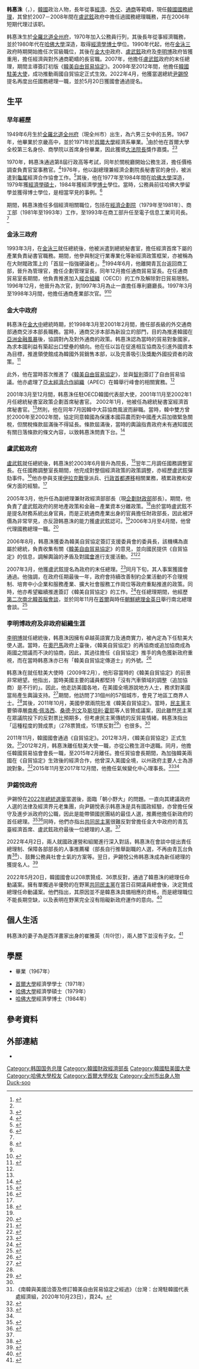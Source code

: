 {{Distinguish|韓昇洙|韓德銖}}
{{noteTA
|1=zh-hans:惪; zh-hant:惪;zh-cn:德;
}}
{{Infobox officeholder
| name          = 韩惪洙
| original_name = {{lang|ko|한덕수}}
| image         = Han Duk-Soo, Prime Minister South Korea and Dominik Knoll, CEO of the World Trade Center (cropped).jpg
| office        = {{ROK}}第38、48任[[韓國國務總理|國務總理]]
| term_start    = 2022年5月21日
| term_end      = 
| president     = [[尹錫悅|尹錫悅]]
| predecessor   = [[金富謙|金富謙]]
| successor     = 
| deputy        = [[秋慶鎬|秋慶鎬]]
| term_start1   = 2007年4月3日
| term_end1     = 2008年2月29日
| president1    = [[盧武鉉|盧武鉉]]
| predecessor1  = [[韓明淑|韓明淑]]
| successor1    = [[韓昇洙|韓昇洙]]
{{Collapsed infobox section begin|其餘主要職務}}
| office2       = {{ROK}}第22任[[韓國駐美國大使館|駐美國大使]]
| term_start2   = 2009年2月16日
| term_end2     = 2012年2月20日
| predecessor2  = {{lk|李泰植 (1945年)|이태식 (1945년)|李泰植}}
| successor2    = [[崔英鎮|崔英鎮]]
| office3       = {{ROK}}第13任經濟副總理<br>兼[[企劃財政部|財政經濟部]]部長
| term_start3   = 2005年3月14日
| term_end3     = 2006年7月18日
| premier3      = [[李海瓚|李海瓚]]<br>[[韓明淑|韓明淑]]
| predecessor3  = [[李憲宰|李憲宰]]
| successor3    = [[權五奎|權五奎]]
| office4       = {{ROK}}第8任{{lk|韓國國務調整室長|대한민국의 국무조정실장|國務調整室長}}
| term_start4   = 2004年2月11日
| term_end4     = 2005年3月14日
| premier4      = [[高建_(韓國)|高建]]<br>[[李海瓚|李海瓚]]
| predecessor4  = {{lk|李永鐸|이영탁}}
| successor4    = {{lk|趙永澤|조영택}}
| office5       = {{ROK}}第1任{{lk|通商交涉本部|통상교섭본부}}部長
| term_start5   = 1998年3月3日
| term_end5     = 2001年2月21日
| successor5    = {{lk|黃斗淵|황두연 (1941년)}}
{{Collapsed infobox section end}}
| birth_date    = {{birth date and age|1949|6|18}}
| birth_place   = {{ROK-1948|short=yes}}[[全羅北道|全羅北道]][[全州市|全州府]]
| death_date    = 
| death_place   = 
| nationality   = {{ROK}}
| party         = [[無黨籍|無黨籍]]
| otherparty    = 
| educate       = 
* [[首爾大學|首爾大學]][[經濟學|經濟學]]學士
* [[哈佛大學|哈佛大學]][[經濟學|經濟學]][[碩士|碩士]]
* [[哈佛大學|哈佛大學]][[經濟學|經濟學]][[博士|博士]]
| spouse        = 崔雅英
}}

'''韩惪洙'''（{{lang-ko|한덕수|Han Duck-soo}}，{{bd|1949年|6月18日}}），[[韓國|韓國]]政治人物，長年從事[[經濟|經濟]]、[[外交|外交]]、[[商業|通商]]等範疇，現任[[韓國國務總理|韓國國務總理]]，其曾於2007－2008年間在[[盧武鉉|盧武鉉]]政府中擔任過國務總理職務，并在2006年短期代理过该职。

韩惪洙生於[[全羅北道|全羅北道]][[全州市|全州府]]，1970年加入公務員行列，其後長年從事經濟職務，並於1980年代在[[哈佛大學|哈佛大學]]深造，取得[[經濟學|經濟學]][[博士|博士]]學位。1990年代起，他在[[金泳三|金泳三]]政府時期開始擔任次官級職位，其後在[[金大中|金大中]]政府、[[盧武鉉|盧武鉉]]政府及[[李明博|李明博]]政府皆獲重用，擔任經濟與對外通商範疇的長官職。2007年，他擔任[[盧武鉉|盧武鉉]]政府的末任總理，期間主導簽訂初版《[[韓美自由貿易協定|韓美自由貿易協定]]》。2009年至2012年間，他擔任[[韓國駐美國大使館|韓國駐美大使]]，成功推動兩國自貿協定正式生效。2022年4月，他獲當選總統[[尹錫悅|尹錫悅]]提名再度出任國務總理一職，並於5月20日獲國會通過提名。

== 生平 ==
=== 早年經歷 ===
1949年6月生於[[全羅北道|全羅北道]][[全州市|全州府]]（現全州市）出生，為六男三女中的五男。1967年，他畢業於京畿高中，並於1971年於[[首爾大學|首爾大學]]經濟系畢業。<ref>{{cite news|url=http://www.icouncil.kr/news/articleView.html?idxno=50865|title=윤석열 당선인, 한덕수 총리 지명자...실력·전문성에 풍부한 경험, 경제ㆍ안보 내각 총괄 적임자|work=議會新聞|date=2022-04-03|author=이익준}}</ref>由於他在首爾大學全校第三名身份、商學院以首席身份畢業，因此獲頒[[韓國大法院長|大法院長]]獎作嘉獎。<ref name="BIO1" /><ref name="BION">{{cite news|url=https://news.nate.com/view/20220403n15921|title='노무현의 총리 14년 만의 귀환' 한덕수 총리 후보자는 누구?|work=日曜新聞|date=2022-04-03|author=민웅기}}</ref>

1970年，韩惪洙通過第8屆行政高等考試，同年於關稅廳開始公務生涯，擔任價格調查負責官室事務官。<ref name="BIO1">{{cite news|url=http://www.cj-ilbo.com/news/articleView.html?idxno=1076594|title=제38대 국무총리, 제48대 국무총리 내정자 한덕수(韓悳洙)|work=清州日報|date=2022-04-03|author=김흥순}}</ref>1976年，他以副總理兼經濟企劃院長秘書官的身份，被派遣到[[龜尾市|龜尾]]經濟合作協會工作。<ref name="BIO">{{cite news|url=https://news.nate.com/view/20220403n12359|title=[클로즈업] 'DJ·노무현' 핵심 관료 한덕수…尹 정부 초대 국무총리 낙점|work=Nate News|date=2022-04-03|author=김태훈}}</ref>其後，他在1977年至1984年間在[[哈佛大學|哈佛大學]]深造，1979年獲[[經濟學|經濟學]][[碩士|碩士]]，1984年獲經濟學[[博士|博士]]學位。當時，公務員前往哈佛大學留學並獲得博士學位，是相當罕見的事例。<ref>{{cite news|url=https://www.ajunews.com/view/20220403144957039|title=[한덕수는 누구] 盧정부 때 한·미 FTA 주도한 정통 엘리트 경제관료|work=亞洲經濟|date=2022-04-04|author=전성민}}</ref>

期間，韩惪洙擔任多個經濟相關職位，包括在[[企劃財政部|經濟企劃院]]（1979年至1981年）、商工部（1981年至1993年）工作，至1993年在商工部升任至電子信息工業司司長。<ref name="BIO1" />

=== 金泳三政府 ===
1993年3月，在[[金泳三|金泳三]]就任總統後，他被派遣到總統秘書室，擔任經濟首席下屬的產業負責祕書官職務。期間，他參與制定行業專業化等新經濟政策框架，亦被稱為在大財閥政策上的「首屈一指強硬論者」。<ref>{{cite news|url=https://www.mk.co.kr/news/home/view/1995/10/44254/|title=<금주의 인물> 한덕수 통산부 통상무역실장|work=每日經濟|date=1995-10-02}}</ref>1994年6月，他離開青瓦台返回商工部，晉升為管理官，擔任企劃管理室長，同年12月擔任通商貿易室長。在任通商貿易室長期間，他負責推進加入[[經濟合作暨發展組織|經合組織]]（OECD）的工作及解除對日貿易限制。1996年12月，他晉升為次官，到1997年3月為止一直擔任專利廳廳長。1997年3月至1998年3月間，他擔任通商產業部次官。<ref name="BIO1" /><ref>{{cite news|url=https://www.sedaily.com/NewsVIew/264JUX6BUN|title=[한덕수는 누구] 좌·우 안가리는 실무형 경제관료…일처리 꼼꼼·조정능력 탁월|work=首爾經濟|date=2022-04-03|author=조권형}}</ref>

=== 金大中政府 ===
韩惪洙在[[金大中|金大中]]總統時期，於1998年3月至2001年2月間，擔任部長級的外交通商部通商交涉本部長職務。當時，通商交涉本部為新設立的部門，目的為推進韓國在[[亞洲金融風暴|亞洲金融風暴]]後，協調對內及對外通商的政策。韩惪洙認為當時的貿易對象國家，為求本國利益有築起出口壁壘的傾向。他在任以旨在促進相互協商及引進外國資本為目標，推進領使館成為韓國外貿銷售本部，以及完善吸引及獎勵外國投資者的政策。<ref>{{cite news|url=https://www.korea.kr/news/policyNewsView.do?newsId=148741017|title=[인터뷰]한덕수(韓悳沫) 통상교섭본부장|work=國政新聞|date=1998-04-13}}</ref>

此外，他在當時首次推進了《[[韓美自由貿易協定|韓美自由貿易協定]]》，並與[[智利|智利]]簽訂了自由貿易協議。他亦處理了[[亞太經濟合作組織|亞太經濟合作組織]]（APEC）在韓舉行峰會的相關實務。<ref name="BION" />

2001年3月至12月間，韩惪洙任駐OECD韓國代表部大使，2001年11月至2002年1月任總統秘書室政策企劃首席秘書官。 2002年1月，他被任為總統秘書室經濟首席秘書官。<ref name="BION" />然則，他在同年7月因韓中大蒜協商風波而辭職。當時，韓中雙方曾於2000年至2002年間，協定同意韓國為保護本國蒜農而對中國產大蒜加徵緊急關稅，但關稅條款屆滿後不得延長。條款屆滿後，當時的輿論指責政府未有通知國民有關日落條款的條文內容，以致韩惪洙問責下台。<ref>{{cite news|url=https://www.epochtimes.com/gb/2/7/19/n203393.htm/amp|title=韩国经济首席秘书官为大蒜风波引咎辞职|work=大紀元時報|date=2002-07-10}}</ref>

=== 盧武鉉政府 ===
[[盧武鉉|盧武鉉]]就任總統後，韩惪洙於2003年6月晉升為{{lk|產業研究院|산업연구원}}院長，<ref>{{cite news|url=https://www.joongang.co.kr/article/189417#home|title=산업연구원장 한덕수씨|work=中央日報|date=2003-06-21}}</ref>翌年二月調任國務調整室長。在任國務調整室長期間，他完成對整個經濟政策的政策調整，亦經歷盧武鉉彈劾事件。<ref>{{cite news|url=https://news.kbs.co.kr/news/view.do?ncd=553470|title=비서실 국무조정실 긴밀 협력|work=KBS新聞|date=2004-03-13}}</ref>他亦參與支援[[伊拉克戰爭|伊拉克戰爭]]派兵、[[韩国迁都计划|行政首都遷移]]相關業務，積累政務和安保方面的經驗。<ref name="BION" />

2005年3月，他升任為副總理兼財政經濟部部長（現[[企劃財政部|企劃財政部]]部長）。期間，他負責了盧武鉉政府的房地產政策和金融－產業資本分離政策。<ref>{{cite news|url=https://www.fnnews.com/news/202204031841417282|title=호남 출신 '국민통합' 상징… 경제·외교 아우르는 실용총리 [새정부 초대총리 한덕수 지명]|work=Finanical News|date=2022-04-03|author=연지안}}</ref>由於當時盧武鉉不是提名財務系統出身官員，而是正統通商產業出身的官員擔任財政部長，因此被評價為非常罕見，亦反證韩惪洙的能力獲盧武鉉認可。<ref name="BION" />2006年3月至4月間，他曾代理國務總理一職。<ref>{{cite news|url=https://www.hani.co.kr/arti/economy/economy_general/114854.html|title=6월부터 2종면허로도 택시운전 가능|work=韓民族日報|date=2006-04-11|author=한승호}}</ref>

2006年8月，韩惪洙獲委為韓美自貿協定簽訂支援委員會的委員長，該機構為直屬於總統，負責收集有關《[[韓美自由貿易協定|韓美自由貿易協定]]》的意見，並向國民提供《自貿協定》的信息，調解輿論的矛盾及對[[韓國國會|國會]]進行支援活動。<ref>{{cite news|url=https://www.hani.co.kr/arti/politics/bluehouse/143670.html|title=대통령 소속 ‘한미FTA 지원위’ 설치 위원장에 한덕수|work=韓民族日報|date=2006-07-24|author=성기홍}}</ref><ref>{{cite news|url=https://www.yna.co.kr/view/AKR20060811085500002|title=한미FTA 체결지원위 발족(종합)|work=韓聯社|date=2006-08-11|author=경수현}}</ref>

2007年3月，他獲盧武鉉提名為政府的末任總理。<ref>{{cite news|url=https://www.korea.kr/news/policyNewsView.do?newsId=148620584|title=새 국무총리에 한덕수 전 부총리 지명|work=國政新聞|date=2007-03-09}}</ref>同月下旬，其人事案獲國會通過。他強調，在政府任期最後一年，政府會持續改善制約企業活動的不合理規制、培育中小企業和服務產業、擴大社會服務工作崗位等政府重點推進的政策。同時，他亦希望繼續推進簽訂《韓美自貿協定》的工作。<ref>{{cite news|url=https://www.korea.kr/news/policyBriefingView.do?newsId=148621643|title=한덕수 총리지명자 “우리에게는 더 넓은 시장 필요”|work=國政新聞|date=2007-03-29}}</ref>在任總理期間，他經歷[[2007年南北韓高峰會|第二次南北韓首腦會談]]，並於同年11月在[[首爾|首爾]]與時任[[朝鮮總理列表|朝鮮總理]][[金英日_(朝鮮總理)|金英日]]舉行南北總理會談。<ref>{{cite news|url=https://www.korea.kr/special/policyFocusView.do?newsId=148642326&pkgId=49500294|title=“옥동자 낳았다…잘 키워 통일 앞당기자”|work=國政新聞|date=2007-11-16}}</ref>

=== 李明博政府及非政府組織生涯 ===
[[李明博|李明博]]就任總統後，韩惪洙因擁有卓越英語實力及通商實力，被內定為下任駐美大使人選。當時，在[[奧巴馬|奧巴馬]]政府上臺後，《韓美自貿協定》的再協商或追加協商成為兩國之間議而不決的協商，因此，其過往擔任《自貿協定》推手的角色獲新政府重視，而在當時韩惪洙亦已有「韓美自貿協定傳道士」的外號。<ref>{{cite news|url=http://m.segye.com/view/20090118002375|title=한덕수 駐美대사 내정자…'한미 FTA 전도사', '처세의 달인'|work=世界日報|date=2009-01-19|author=이상혁}}</ref>

韩惪洙在就任駐美大使時（2009年2月），他形容當時的《韓美自貿協定》的前景非常絕望。他指出，當時美國主要的議員都堅持「沒有汽車領域的調整（追加協商）是不行的」。因此，他走訪美國各地，在美國全境游說地方人士，務求對美國當局產生輿論支持。<ref name="SJ">{{cite news|url=http://www.ejanews.co.kr/news/articleView.html?idxno=26702|title=한덕수 駐美대사 "더 큰 이익 위해 포기하기보다 조정 택해|work=中央新聞|date=2011-10-18|author=신영수}}</ref>期間，他訪問了31個州的57個城市，會見了地區工商界人士。<ref name="SJ" />其後，2011年10月，美國參眾兩院批准《韓美自貿協定》。當時，[[民主黨_(美國)|民主黨]]主要領導層[[南希·佩洛西|南希·佩洛西]]、[[桑德·列文|桑德·列文]]及[[斯坦利·霍耶|斯坦利·霍耶]]等人皆贊成議案，因此雖然民主黨在眾議院投下的反對票比預期多，但考慮民主黨傳統的反貿易情緒，韩惪洙指出「這種程度的贊成票」（278票贊成，151票反對<ref>{{cite news|url=http://www.koscaj.com/news/articleView.html?idxno=56835|title=미 의회, 지난 12일 한미FTA 비준|work=大韓專門建設新聞|date=2011-10-17}}</ref>）也很多。<ref name="SJ" />

2011年11月，韓國國會通過《自貿協定》。2012年3月，《韓美自貿協定》正式生效。<ref>《南韓與美國洽簽及修訂韓美自由貿易協定之經過》（台灣：台灣駐韓國代表處經濟組，2020年10月23日），頁24。</ref>2012年2月，韩惪洙離任駐美大使一職，亦從公務生涯中退職。同月，他擔任韓國貿易協會會長一職，至2015年2月離任。擔任貿協會長期間，為加強韓美兩國在《自貿協定》生效後的經濟合作，他曾深入美國全境，以州政府主要人士為游說對象。<ref>{{cite news|url=https://www.joongang.co.kr/article/25060498#home|title=“글로벌 통상 갈등 해결할 적임자” 재계, 한덕수 총리 지명에 환영 목소리|work=中央日報|date=2022-04-03|author=백일현}}</ref>2015年11月至2017年12月間，他擔任氣候變化中心理事長。<ref>{{cite news|url=https://www.yna.co.kr/view/AKR20151109149100004|title=기후변화센터 이사장에 한덕수 전 총리|work=韓聯社|date=2015-11-09|author=권영전}}</ref><ref name="BION" />

=== 尹錫悅政府 ===
尹錫悅在[[2022年大韓民國總統選舉|2022年總統選舉]]當選後，面臨「朝小野大」的問題。一直向其建議政府人選的法律及經濟界元老集團，向尹錫悅表示韩惪洙是具有國政經驗，亦曾擔任保守及進步派政府的公職，因此是能帶領國民團結的最佳人選，推薦他擔任新政府的首任總理。<ref name="I">{{cite news|url=https://www.hani.co.kr/arti/politics/politics_general/1037318.html|title=보수·진보정부 요직 두루 거친 경제관료…‘무색무취’ 인선 평가|work=韓民族日報|date=2022-04-03|author=박종오}}</ref><ref>{{cite news|url=https://www.khan.co.kr/politics/politics-general/article/202204032112005|title=‘합리적 중도’ 평가…보수·진보 정권서 두루 기용|work=京鄉新聞|date=2022-04-03|author=박광연}}</ref>同時，他們亦指出[[共同民主黨|共同民主黨]]很難反對曾擔任金大中政府的青瓦臺經濟首席、盧武鉉政府最後一位總理的人選。<ref name="T" />

2022年4月2日，兩人就國政運營和組閣進行深入對話，韩惪洙在會談中提出責任總理制、保障各部部長的人事推薦權（部長自行推舉副職的人選，不再由青瓦台負責<ref>{{cite news|url=https://www.donga.com/tw/article/all/20220404/3292306/1|title=尹錫悅提名韓德洙為總理……能否成為責任總理是關鍵|work=東亞日報|date=2022-04-04|author=鄭用寬}}</ref>）、鼓舞公務員社會士氣的方案等。翌日，尹錫悅公佈韩惪洙成為新任總理的獲提名人。<ref name="T">{{cite news|url=https://www.chosun.com/politics/politics_general/2022/04/04/IZXL2A247VCGDACJMTYYY5NUNU/|title=법조·경제원로들, 1순위로 한덕수 추천… 총리 지명 막전막후|work=朝鮮日報|date=2022-04-04|author=김은중}}</ref>

2022年5月20日，韓國國會以208票贊成、36票反對，通過了韓惪洙的總理任命動議案。擁有單獨過半優勢的在野黨[[共同民主黨|共同民主黨]]在當日召開議員總會後，決定贊成總理任命動議案。他們指出，其原因並不是韓惪洙具備相應的資格，而是總理職位不能長期空缺，以及表明在野黨完全沒有阻礙新政府運作的意向。<ref>{{cite news|url=https://www.chosun.com/politics/politics_general/2022/05/20/2BCFJ2FB7ZB27JRACROLV5YK6U/|title=尹정부 출범 열흘만에… 한덕수 총리 임명동의안 국회 가결|work=朝鮮日報|date=2022-05-20|author=양승식}}</ref>

== 個人生活 ==
韩惪洙的妻子為是西洋畫家出身的崔雅英（최아영），兩人膝下並沒有子女。<ref>{{cite news|url=https://biz.chosun.com/policy/politics/2022/04/03/HIPLODJYTJFUDOYXJDQGEGDUIY/|title=보수·진보 오가며 국무총리 맡는 한덕수는 누구…“변화 지향, 합리적 시장주의자”|work=朝鮮日報|date=2022-04-03|author=김문관}}</ref>

== 學歷 ==
* {{link-ko|京畿高等學校|경기고등학교}}畢業（1967年）
* [[首爾大學|首爾大學]]經濟學學士（1971年）
* [[哈佛大學|哈佛大學]]經濟學碩士（1979年）
* [[哈佛大學|哈佛大學]]經濟學博士（1984年）

== 參考資料 ==
{{reflist|2}}

== 外部連結 ==
* {{facebook|100081588064089}}

{{start box}}
{{s-off}}
{{s-before|[[金富謙|金富謙]]}}
{{s-title|[[韓國國務總理|韓國國務總理]]|2022年－}}
{{s-inc}}
{{s-before|[[韓明淑|韓明淑]]}}
{{s-title|[[韓國國務總理|韓國國務總理]]|2007年－2008年}}
{{s-after|[[韓昇洙|韓昇洙]]}}
{{s-before|[[李憲宰|李憲宰]]}}
{{s-title|經濟副總理<br>兼[[企劃財政部|財政經濟部]]部長|2005年－2006年}}
{{s-after|[[權五奎|權五奎]]}}
{{s-before|{{lk|李永鐸|이영탁}}}}
{{s-title|{{lk|韓國國務調整室長|대한민국의 국무조정실장|國務調整室長}}|2004年－2005年}}
{{s-after|{{lk|趙永澤|조영택}}}}
{{s-new}}
{{s-title|{{lk|通商交涉本部|통상교섭본부}}部長|1998年－2001年}}
{{s-after|{{lk|黃斗淵|황두연 (1941년)}}}}
{{s-dip}}
{{s-before|{{lk|李泰植 (1945年)|이태식 (1945년)|李泰植}}}}
{{s-title|[[韓國|韓國]][[韓國駐美國大使館|駐美國大使]]|2009年－2012年}}
{{s-after|[[崔英鎮|崔英鎮]]}}
{{s-intgov}}
{{s-before|楊秀吉}}
{{s-title|[[韓國|韓國]]駐[[經濟合作暨發展組織|經濟合作暨發展組織]]代表部大使|2001年}}
{{s-after|{{lk|李景台|이경태 (1947년)}}}}
{{s-gov}}
{{s-before|{{lk|姜萬洙|강만수}}}}
{{s-title|[[產業通商資源部|通商產業部]]次官|1997年－1998年}}
{{s-after|{{lk|宣晙英|선준영}}{{small|（外交通商部次官）}}<br>{{lk|崔弘健|최홍건}}{{small|（產業支援部次官）}}}}
{{s-before|鄭海週}}
{{s-title|[[韓國專利廳|專利廳]]廳長|1996年－1997年}}
{{s-after|{{lk|崔弘健|최홍건}}}}
{{end box}}

{{韩国国务总理}}
{{DEFAULTSORT:Han Duck-soo}}
[[Category:韩国国务总理|Category:韩国国务总理]]
[[Category:韓國財政經濟部長|Category:韓國財政經濟部長]]
[[Category:韓國駐美國大使|Category:韓國駐美國大使]]
[[Category:哈佛大學校友|Category:哈佛大學校友]]
[[Category:首爾大學校友|Category:首爾大學校友]]
[[Category:全州市出身人物|Category:全州市出身人物]]
[[Category:韩姓|Duck-soo]]